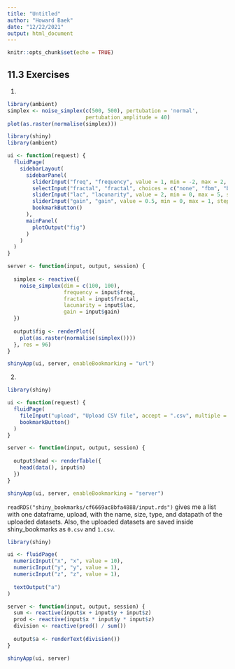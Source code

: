 ```yaml
---
title: "Untitled"
author: "Howard Baek"
date: "12/22/2021"
output: html_document
---
```


```r
knitr::opts_chunk$set(echo = TRUE)
```


## 11.3 Exercises

1.
```r
library(ambient)
simplex <- noise_simplex(c(500, 500), pertubation = 'normal', 
                         pertubation_amplitude = 40)
plot(as.raster(normalise(simplex)))
```

```r
library(shiny)
library(ambient)

ui <- function(request) {
  fluidPage(
    sidebarLayout(
      sidebarPanel(
        sliderInput("freq", "frequency", value = 1, min = -2, max = 2, step = 0.01),
        selectInput("fractal", "fractal", choices = c("none", "fbm", "billow", "rigid-multi"), selected = "fbm"),
        sliderInput("lac", "lacunarity", value = 2, min = 0, max = 5, step = 0.001),
        sliderInput("gain", "gain", value = 0.5, min = 0, max = 1, step = 0.001),
        bookmarkButton()
      ),
      mainPanel(
        plotOutput("fig")
      )
    )
  )
}

server <- function(input, output, session) {
  
  simplex <- reactive({ 
    noise_simplex(dim = c(100, 100),
                  frequency = input$freq,
                  fractal = input$fractal,
                  lacunarity = input$lac,
                  gain = input$gain)
  })
  
  output$fig <- renderPlot({
    plot(as.raster(normalise(simplex())))
  }, res = 96)
}

shinyApp(ui, server, enableBookmarking = "url")
```



2. 
```r
library(shiny)

ui <- function(request) {
  fluidPage(
    fileInput("upload", "Upload CSV file", accept = ".csv", multiple = TRUE),
    bookmarkButton()
  )
}

server <- function(input, output, session) {
  
  output$head <- renderTable({
    head(data(), input$n)
  })
}

shinyApp(ui, server, enableBookmarking = "server")
```

`readRDS("shiny_bookmarks/cf6669ac8bfa4888/input.rds")` gives me a list with one dataframe, upload, with the name, size, type, and datapath of the uploaded datasets. Also, the uploaded datasets are saved inside shiny_bookmarks as `0.csv` and `1.csv`.


```r
library(shiny)

ui <- fluidPage(
  numericInput("x", "x", value = 10),
  numericInput("y", "y", value = 1),
  numericInput("z", "z", value = 1),
  
  textOutput("a")
)

server <- function(input, output, session) {
  sum <- reactive(input$x + input$y + input$z)
  prod <- reactive(input$x * input$y * input$z)
  division <- reactive(prod() / sum())
  
  output$a <- renderText(division())
}

shinyApp(ui, server)
```


